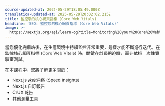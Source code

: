 ```yaml
---
source-updated-at: 2025-05-29T18:05:49.000Z
translation-updated-at: 2025-05-29T20:02:02.215Z
title: 監控您的核心網頁指標 (Core Web Vitals)
headline: 'SEO: 監控您的核心網頁指標 (Core Web Vitals)'
image: >-
  https://nextjs.org/api/learn-og?title=Monitoring%20your%20Core%20Web%20Vitals&amp;chapter=29
---
```


當您優化完網站後，在生產環境中持續監控非常重要，這樣才能不斷進行迭代。在監控核心網頁指標 (Core Web Vitals) 時，關鍵在於長期追蹤，而非依賴一次性實驗室測試。

在本課程中，您將了解更多關於：

*   Next.js 速度洞察 (Speed Insights)
*   Next.js 自訂報告
*   CrUX 報告
*   其他測量工具